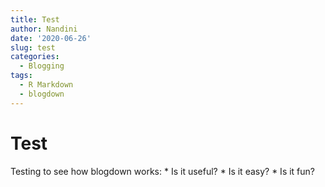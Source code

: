 ```yaml
---
title: Test
author: Nandini
date: '2020-06-26'
slug: test
categories:
  - Blogging
tags:
  - R Markdown
  - blogdown
---
```

# Test

Testing to see how blogdown works:
* Is it useful?
* Is it easy?
* Is it fun?

